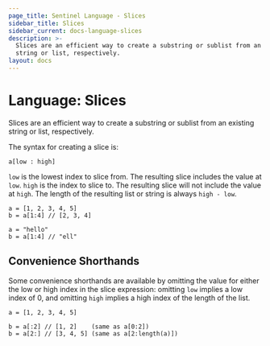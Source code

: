 ```yaml
---
page_title: Sentinel Language - Slices
sidebar_title: Slices
sidebar_current: docs-language-slices
description: >-
  Slices are an efficient way to create a substring or sublist from an existing
  string or list, respectively.
layout: docs
---
```


# Language: Slices

Slices are an efficient way to create a substring or sublist from an
existing string or list, respectively.

The syntax for creating a slice is:

```sentinel
a[low : high]
```

`low` is the lowest index to slice from. The resulting slice includes
the value at `low`. `high` is the index to slice to. The resulting slice
will not include the value at `high`. The length of the resulting list
or string is always `high - low`.

```sentinel
a = [1, 2, 3, 4, 5]
b = a[1:4] // [2, 3, 4]

a = "hello"
b = a[1:4] // "ell"
```

## Convenience Shorthands

Some convenience shorthands are available by omitting the value for either the
low or high index in the slice expression: omitting `low` implies a low index of
0, and omitting `high` implies a high index of the length of the list.

```sentinel
a = [1, 2, 3, 4, 5]

b = a[:2] // [1, 2]    (same as a[0:2])
b = a[2:] // [3, 4, 5] (same as a[2:length(a)])
```
